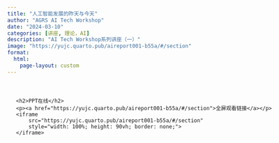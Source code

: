 ```yaml
---
title: "人工智能发展的昨天与今天"
author: "AGRS AI Tech Workshop"
date: "2024-03-10"
categories: [讲座, 理论，AI]
description: "AI Tech Workshop系列讲座（一）"
image: "https://yujc.quarto.pub/aireport001-b55a/#/section"
format:
  html:
    page-layout: custom
---
```


<style>
.container {
    width: 95vw;        /* 使用视窗宽度的95% */
    margin: 0 auto;     /* 居中显示 */
    padding: 20px;
}
</style>

<div class="container">
    <h2>PPT在线</h2>
    <p><a href="https://yujc.quarto.pub/aireport001-b55a/#/section">全屏观看链接</a></p>
    <iframe 
        src="https://yujc.quarto.pub/aireport001-b55a/#/section" 
        style="width: 100%; height: 90vh; border: none;">
    </iframe>
</div>



